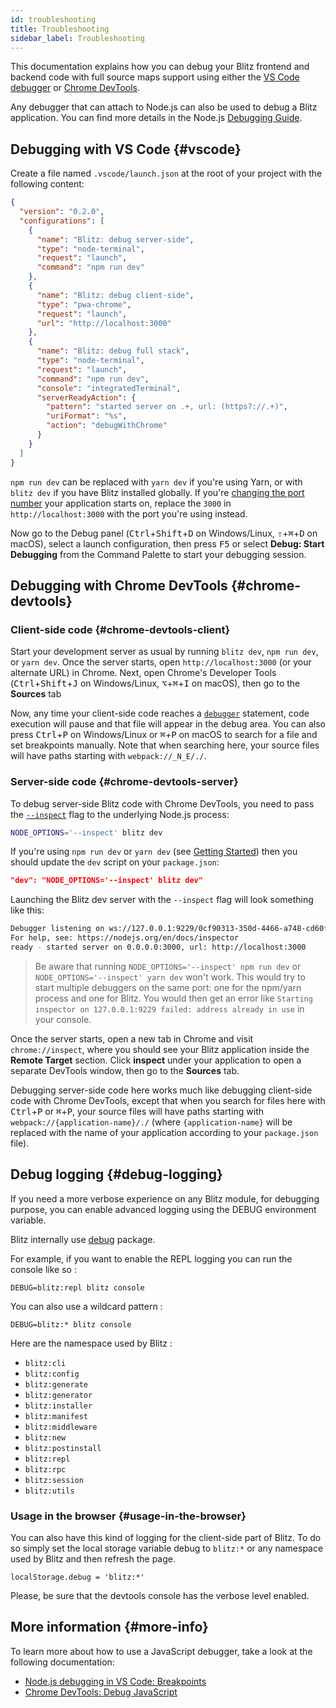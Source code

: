 ```yaml
---
id: troubleshooting
title: Troubleshooting
sidebar_label: Troubleshooting
---
```


This documentation explains how you can debug your Blitz frontend and
backend code with full source maps support using either the
[VS Code debugger](https://code.visualstudio.com/docs/editor/debugging) or
[Chrome DevTools](https://developers.google.com/web/tools/chrome-devtools).

Any debugger that can attach to Node.js can also be used to debug a Blitz
application. You can find more details in the Node.js
[Debugging Guide](https://nodejs.org/en/docs/guides/debugging-getting-started/).

## Debugging with VS Code {#vscode}

Create a file named `.vscode/launch.json` at the root of your project with
the following content:

```json
{
  "version": "0.2.0",
  "configurations": [
    {
      "name": "Blitz: debug server-side",
      "type": "node-terminal",
      "request": "launch",
      "command": "npm run dev"
    },
    {
      "name": "Blitz: debug client-side",
      "type": "pwa-chrome",
      "request": "launch",
      "url": "http://localhost:3000"
    },
    {
      "name": "Blitz: debug full stack",
      "type": "node-terminal",
      "request": "launch",
      "command": "npm run dev",
      "console": "integratedTerminal",
      "serverReadyAction": {
        "pattern": "started server on .+, url: (https?://.+)",
        "uriFormat": "%s",
        "action": "debugWithChrome"
      }
    }
  ]
}
```

`npm run dev` can be replaced with `yarn dev` if you're using Yarn, or
with `blitz dev` if you have Blitz installed globally. If you're
[changing the port number](./cli-dev) your application starts on, replace
the `3000` in `http://localhost:3000` with the port you're using instead.

Now go to the Debug panel (<kbd>Ctrl</kbd>+<kbd>Shift</kbd>+<kbd>D</kbd>
on Windows/Linux, <kbd>⇧</kbd>+<kbd>⌘</kbd>+<kbd>D</kbd> on macOS), select
a launch configuration, then press <kbd>F5</kbd> or select **Debug: Start
Debugging** from the Command Palette to start your debugging session.

## Debugging with Chrome DevTools {#chrome-devtools}

### Client-side code {#chrome-devtools-client}

Start your development server as usual by running `blitz dev`,
`npm run dev`, or `yarn dev`. Once the server starts, open
`http://localhost:3000` (or your alternate URL) in Chrome. Next, open
Chrome's Developer Tools (<kbd>Ctrl</kbd>+<kbd>Shift</kbd>+<kbd>J</kbd> on
Windows/Linux, <kbd>⌥</kbd>+<kbd>⌘</kbd>+<kbd>I</kbd> on macOS), then go
to the **Sources** tab

Now, any time your client-side code reaches a
[`debugger`](https://developer.mozilla.org/en-US/docs/Web/JavaScript/Reference/Statements/debugger)
statement, code execution will pause and that file will appear in the
debug area. You can also press <kbd>Ctrl</kbd>+<kbd>P</kbd> on
Windows/Linux or <kbd>⌘</kbd>+<kbd>P</kbd> on macOS to search for a file
and set breakpoints manually. Note that when searching here, your source
files will have paths starting with `webpack://_N_E/./`.

### Server-side code {#chrome-devtools-server}

To debug server-side Blitz code with Chrome DevTools, you need to pass the
[`--inspect`](https://nodejs.org/api/cli.html#cli_inspect_host_port) flag
to the underlying Node.js process:

```bash
NODE_OPTIONS='--inspect' blitz dev
```

If you're using `npm run dev` or `yarn dev` (see
[Getting Started](/docs/getting-started)) then you should update the `dev`
script on your `package.json`:

```json
"dev": "NODE_OPTIONS='--inspect' blitz dev"
```

Launching the Blitz dev server with the `--inspect` flag will look
something like this:

```bash
Debugger listening on ws://127.0.0.1:9229/0cf90313-350d-4466-a748-cd60f4e47c95
For help, see: https://nodejs.org/en/docs/inspector
ready - started server on 0.0.0.0:3000, url: http://localhost:3000
```

> Be aware that running `NODE_OPTIONS='--inspect' npm run dev` or
> `NODE_OPTIONS='--inspect' yarn dev` won't work. This would try to start
> multiple debuggers on the same port: one for the npm/yarn process and
> one for Blitz. You would then get an error like
> `Starting inspector on 127.0.0.1:9229 failed: address already in use` in
> your console.

Once the server starts, open a new tab in Chrome and visit
`chrome://inspect`, where you should see your Blitz application inside the
**Remote Target** section. Click **inspect** under your application to
open a separate DevTools window, then go to the **Sources** tab.

Debugging server-side code here works much like debugging client-side code
with Chrome DevTools, except that when you search for files here with
<kbd>Ctrl</kbd>+<kbd>P</kbd> or <kbd>⌘</kbd>+<kbd>P</kbd>, your source
files will have paths starting with `webpack://{application-name}/./`
(where `{application-name}` will be replaced with the name of your
application according to your `package.json` file).

## Debug logging {#debug-logging}

If you need a more verbose experience on any Blitz module, for debugging
purpose, you can enable advanced logging using the DEBUG environment
variable.

Blitz internally use [debug](https://www.npmjs.com/package/debug) package.

For example, if you want to enable the REPL logging you can run the
console like so :

```
DEBUG=blitz:repl blitz console
```

You can also use a wildcard pattern :

```
DEBUG=blitz:* blitz console
```

Here are the namespace used by Blitz :

- `blitz:cli`
- `blitz:config`
- `blitz:generate`
- `blitz:generator`
- `blitz:installer`
- `blitz:manifest`
- `blitz:middleware`
- `blitz:new`
- `blitz:postinstall`
- `blitz:repl`
- `blitz:rpc`
- `blitz:session`
- `blitz:utils`

### Usage in the browser {#usage-in-the-browser}

You can also have this kind of logging for the client-side part of Blitz.
To do so simply set the local storage variable debug to `blitz:*` or any
namespace used by Blitz and then refresh the page.

```
localStorage.debug = 'blitz:*'
```

Please, be sure that the devtools console has the verbose level enabled.

## More information {#more-info}

To learn more about how to use a JavaScript debugger, take a look at the
following documentation:

- [Node.js debugging in VS Code: Breakpoints](https://code.visualstudio.com/docs/nodejs/nodejs-debugging#_breakpoints)
- [Chrome DevTools: Debug JavaScript](https://developers.google.com/web/tools/chrome-devtools/javascript)
